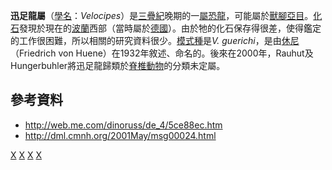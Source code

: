 {{Automatic Taxobox
| taxon = Velocipes
| fossil_range = 晚[[三叠紀|三叠紀]]
| image = 
| image_caption = 
| authority = [[休尼|von Huene]], 1932
| type_species = 
'''迅足龍<br />''Velocipes guerichi''''' <br><small>von Huene, 1932 
}}
'''迅足龍屬'''（[[學名|學名]]：''Velocipes''）是[[三疊紀|三疊紀]]晚期的一[[屬|屬]][[恐龍|恐龍]]，可能屬於[[獸腳亞目|獸腳亞目]]。[[化石|化石]]發現於現在的[[波蘭|波蘭]]西部（當時屬於[[德國|德國]]）。由於牠的化石保存得很差，使得鑑定的工作很困難，所以相關的研究資料很少。[[模式種|模式種]]是''V. guerichi''，是由[[休尼|休尼]]（Friedrich von Huene）在1932年敘述、命名的。後來在2000年，Rauhut及Hungerbuhler將迅足龍歸類於[[脊椎動物|脊椎動物]]的分類未定屬。

==參考資料==
* http://web.me.com/dinoruss/de_4/5ce88ec.htm {{Wayback|url=http://web.me.com/dinoruss/de_4/5ce88ec.htm |date=20090922111407 }}
* http://dml.cmnh.org/2001May/msg00024.html
{{獸腳亞目|N.}}
{{Taxonbar|from=Q2648713}}

[[Category:可疑的恐龍|X]]
[[Category:歐洲恐龍|X]]
[[Category:獸腳亞目|X]]
[[Category:三疊紀恐龍|X]]


{{dinosaur-stub}}